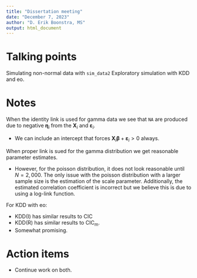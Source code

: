 ```yaml
---
title: "Dissertation meeting"
date: "December 7, 2023"
author: "D. Erik Boonstra, MS"
output: html_document
---
```


# Talking points

Simulating non-normal data with `sim_data2`
Exploratory simulation with KDD and eo.

# Notes

When the identity link is used for gamma data we see that `NA` are produced due to negative $\boldsymbol{\eta}_{i}$ from the $\mathbf{X}_{i}$ and $\boldsymbol{\varepsilon}_{i}$.

- We can include an intercept that forces $\mathbf{X}_{i}\boldsymbol{\beta} + \boldsymbol{\varepsilon}_{i} > 0$ always.

When proper link is sued for the gamma distribution we get reasonable parameter estimates.

- However, for the poisson distribution, it does not look reasonable until $N = 2,000$. The only issue with the poisson distribution with a larger sample size is the estimation of the scale parameter. Additionally, the estimated correlation coefficient is incorrect but we believe this is due to using a log-link function.

For KDD with eo:

- KDD(I) has similar results to CIC
- KDD(R) has similar results to CIC~m~.
- Somewhat promising.

# Action items

- Continue work on both.